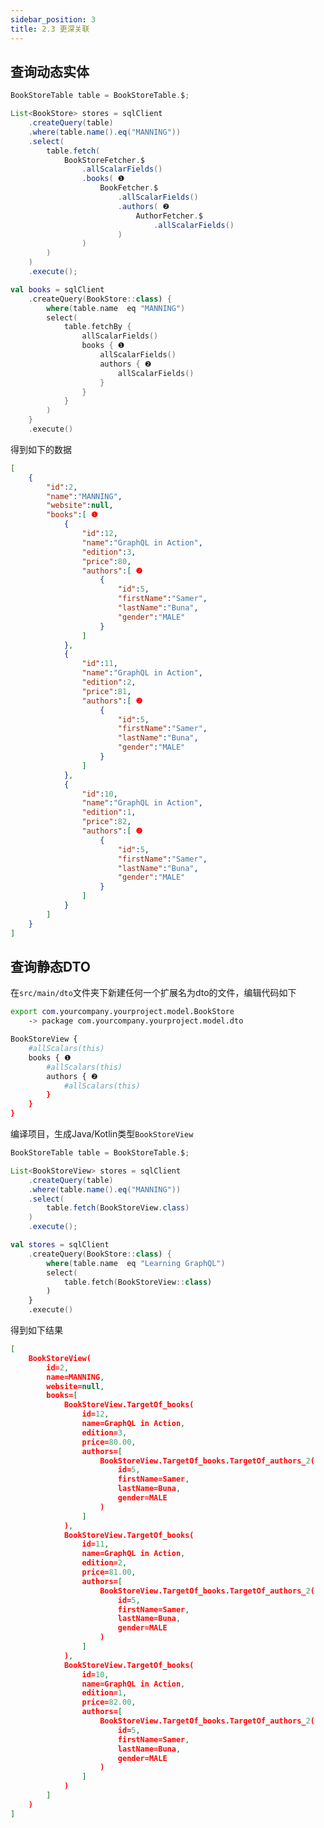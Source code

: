 ```yaml
---
sidebar_position: 3
title: 2.3 更深关联
---
```



## 查询动态实体

<Tabs groupId="language">
<TabItem value="java" label="Java">

```java
BookStoreTable table = BookStoreTable.$;

List<BookStore> stores = sqlClient
    .createQuery(table)
    .where(table.name().eq("MANNING"))
    .select(
        table.fetch(
            BookStoreFetcher.$
                .allScalarFields()
                .books( ❶
                    BookFetcher.$
                        .allScalarFields()
                        .authors( ❷
                            AuthorFetcher.$
                                .allScalarFields()
                        )
                )
        )
    )
    .execute();
```

</TabItem>
<TabItem value="kotlin" label="Kotlin">

```kotlin
val books = sqlClient
    .createQuery(BookStore::class) {
        where(table.name  eq "MANNING")
        select(
            table.fetchBy {
                allScalarFields()
                books { ❶
                    allScalarFields()
                    authors { ❷
                        allScalarFields()
                    }
                }
            }
        )
    }
    .execute()
```

</TabItem>
</Tabs>

得到如下的数据

```json
[
    {
        "id":2,
        "name":"MANNING",
        "website":null,
        "books":[ ❶
            {
                "id":12,
                "name":"GraphQL in Action",
                "edition":3,
                "price":80,
                "authors":[ ❷
                    {
                        "id":5,
                        "firstName":"Samer",
                        "lastName":"Buna",
                        "gender":"MALE"
                    }
                ]
            },
            {
                "id":11,
                "name":"GraphQL in Action",
                "edition":2,
                "price":81,
                "authors":[ ❷
                    {
                        "id":5,
                        "firstName":"Samer",
                        "lastName":"Buna",
                        "gender":"MALE"
                    }
                ]
            },
            {
                "id":10,
                "name":"GraphQL in Action",
                "edition":1,
                "price":82,
                "authors":[ ❷
                    {
                        "id":5,
                        "firstName":"Samer",
                        "lastName":"Buna",
                        "gender":"MALE"
                    }
                ]
            }
        ]
    }
]
```

## 查询静态DTO

在`src/main/dto`文件夹下新建任何一个扩展名为dto的文件，编辑代码如下

```sh
export com.yourcompany.yourproject.model.BookStore
    -> package com.yourcompany.yourproject.model.dto

BookStoreView {
    #allScalars(this)
    books { ❶
        #allScalars(this)
        authors { ❷
            #allScalars(this)
        }
    }
}
```

编译项目，生成Java/Kotlin类型`BookStoreView`

<Tabs groupId="language">
<TabItem value="java" label="Java">

```java
BookStoreTable table = BookStoreTable.$;

List<BookStoreView> stores = sqlClient
    .createQuery(table)
    .where(table.name().eq("MANNING"))
    .select(
        table.fetch(BookStoreView.class)
    )
    .execute();
```

</TabItem>
<TabItem value="kotlin" label="Kotlin">

```kotlin
val stores = sqlClient
    .createQuery(BookStore::class) {
        where(table.name  eq "Learning GraphQL")
        select(
            table.fetch(BookStoreView::class)
        )
    }
    .execute()
```

</TabItem>
</Tabs>

得到如下结果

```json
[
    BookStoreView(
        id=2, 
        name=MANNING, 
        website=null, 
        books=[
            BookStoreView.TargetOf_books(
                id=12, 
                name=GraphQL in Action, 
                edition=3, 
                price=80.00, 
                authors=[
                    BookStoreView.TargetOf_books.TargetOf_authors_2(
                        id=5, 
                        firstName=Samer, 
                        lastName=Buna, 
                        gender=MALE
                    )
                ]
            ), 
            BookStoreView.TargetOf_books(
                id=11, 
                name=GraphQL in Action, 
                edition=2, 
                price=81.00, 
                authors=[
                    BookStoreView.TargetOf_books.TargetOf_authors_2(
                        id=5, 
                        firstName=Samer, 
                        lastName=Buna, 
                        gender=MALE
                    )
                ]
            ), 
            BookStoreView.TargetOf_books(
                id=10, 
                name=GraphQL in Action, 
                edition=1, 
                price=82.00, 
                authors=[
                    BookStoreView.TargetOf_books.TargetOf_authors_2(
                        id=5, 
                        firstName=Samer, 
                        lastName=Buna, 
                        gender=MALE
                    )
                ]
            )
        ]
    )
]
```